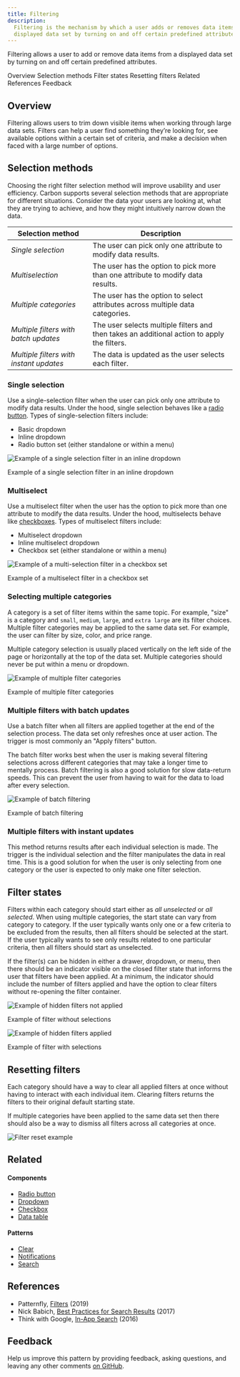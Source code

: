 ```yaml
---
title: Filtering
description:
  Filtering is the mechanism by which a user adds or removes data items from a
  displayed data set by turning on and off certain predefined attributes.
---
```


<PageDescription>

Filtering allows a user to add or remove data items from a displayed data set by
turning on and off certain predefined attributes.

</PageDescription>

<AnchorLinks>

<AnchorLink>Overview</AnchorLink>
<AnchorLink>Selection methods</AnchorLink>
<AnchorLink>Filter states</AnchorLink>
<AnchorLink>Resetting filters</AnchorLink>
<AnchorLink>Related</AnchorLink>
<AnchorLink>References</AnchorLink>
<AnchorLink>Feedback</AnchorLink>

</AnchorLinks>

## Overview

Filtering allows users to trim down visible items when working through large
data sets. Filters can help a user find something they’re looking for, see
available options within a certain set of criteria, and make a decision when
faced with a large number of options.

## Selection methods

Choosing the right filter selection method will improve usability and user
efficiency. Carbon supports several selection methods that are appropriate for
different situations. Consider the data your users are looking at, what they are
trying to achieve, and how they might intuitively narrow down the data.

| Selection method                        | Description                                                                                 |
| --------------------------------------- | ------------------------------------------------------------------------------------------- |
| _Single selection_                      | The user can pick only one attribute to modify data results.                                |
| _Multiselection_                        | The user has the option to pick more than one attribute to modify data results.             |
| _Multiple categories_                   | The user has the option to select attributes across multiple data categories.               |
| _Multiple filters with batch updates_   | The user selects multiple filters and then takes an additional action to apply the filters. |
| _Multiple filters with instant updates_ | The data is updated as the user selects each filter.                                        |

### Single selection

Use a single-selection filter when the user can pick only one attribute to
modify data results. Under the hood, single selection behaves like a
[radio button](/components/radio-button/usage). Types of single-selection
filters include:

- Basic dropdown
- Inline dropdown
- Radio button set (either standalone or within a menu)

<Row>
<Column colLg={8}>

![Example of a single selection filter in an inline dropdown](images/filter-1.png)

<Caption>Example of a single selection filter in an inline dropdown</Caption>

</Column>
</Row>

### Multiselect

Use a multiselect filter when the user has the option to pick more than one
attribute to modify the data results. Under the hood, multiselects behave like
[checkboxes](components/checkbox/usage). Types of multiselect filters include:

- Multiselect dropdown
- Inline multiselect dropdown
- Checkbox set (either standalone or within a menu)

<Row>
<Column colLg={8}>

![Example of a multi-selection filter in a checkbox set](images/filter-2.png)

<Caption>Example of a multiselect filter in a checkbox set</Caption>

</Column>
</Row>

### Selecting multiple categories

A category is a set of filter items within the same topic. For example, "size"
is a category and `small`, `medium`, `large`, and `extra large` are its filter
choices. Multiple filter categories may be applied to the same data set. For
example, the user can filter by size, color, and price range.

Multiple category selection is usually placed vertically on the left side of the
page or horizontally at the top of the data set. Multiple categories should
never be put within a menu or dropdown.

<Row>
<Column colLg={8}>

![Example of multiple filter categories](images/filter-3.png)

<Caption>Example of multiple filter categories</Caption>

</Column>
</Row>

### Multiple filters with batch updates

Use a batch filter when all filters are applied together at the end of the
selection process. The data set only refreshes once at user action. The trigger
is most commonly an "Apply filters" button.

The batch filter works best when the user is making several filtering selections
across different categories that may take a longer time to mentally process.
Batch filtering is also a good solution for slow data-return speeds. This can
prevent the user from having to wait for the data to load after every selection.

<Row>
<Column colLg={8}>

![Example of batch filtering](images/filter-4.png)

<Caption>Example of batch filtering</Caption>

</Column>
</Row>

### Multiple filters with instant updates

This method returns results after each individual selection is made. The trigger
is the individual selection and the filter manipulates the data in real time.
This is a good solution for when the user is only selecting from one category or
the user is expected to only make one filter selection.

## Filter states

Filters within each category should start either as _all unselected_ or _all
selected_. When using multiple categories, the start state can vary from
category to category. If the user typically wants only one or a few criteria to
be excluded from the results, then all filters should be selected at the start.
If the user typically wants to see only results related to one particular
criteria, then all filters should start as unselected.

If the filter(s) can be hidden in either a drawer, dropdown, or menu, then there
should be an indicator visible on the closed filter state that informs the user
that filters have been applied. At a minimum, the indicator should include the
number of filters applied and have the option to clear filters without
re-opening the filter container.

<Row>
<Column colLg={6}>

![Example of hidden filters not applied](images/filter-5.png)

<Caption>Example of filter without selections</Caption>

</Column>

<Column colLg={6}>

![Example of hidden filters applied](images/filter-6.png)

<Caption>Example of filter with selections</Caption>

</Column>
</Row>

## Resetting filters

Each category should have a way to clear all applied filters at once without
having to interact with each individual item. Clearing filters returns the
filters to their original default starting state.

If multiple categories have been applied to the same data set then there should
also be a way to dismiss all filters across all categories at once.

<Row>
<Column colLg={8}>

![Filter reset example](images/filter-7.png)

<Caption></Caption>

</Column>
</Row>

## Related

<Row>
<Column colSm={2} colMd={2} colLg={4}>

#### Components

- [Radio button](/components/radio-button/usage)
- [Dropdown](/components/dropdown/usage)
- [Checkbox](/components/checkbox/usage)
- [Data table](/components/data-table/usage)

</Column>
<Column colSm={2} colMd={2} colLg={4}>

#### Patterns

- [Clear](/patterns/common-actions#clear)
- [Notifications](/patterns/notification-pattern)
- [Search](/patterns/search-pattern)

</Column>
</Row>

## References

- Patternfly,
  [Filters](https://www.patternfly.org/v4/design-guidelines/usage-and-behavior/filters)
  (2019)
- Nick Babich,
  [Best Practices for Search Results](https://uxplanet.org/best-practices-for-search-results-1bbed9d7a311)
  (2017)
- Think with Google,
  [In-App Search](https://www.thinkwithgoogle.com/marketing-resources/experience-design/chapter-2-in-app-search/)
  (2016)

## Feedback

Help us improve this pattern by providing feedback, asking questions, and
leaving any other comments
[on GitHub](https://github.com/carbon-design-system/carbon-website/issues/new?assignees=&labels=feedback&template=feedback.md).
